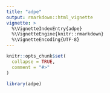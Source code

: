 ```yaml
---
title: "adpe"
output: rmarkdown::html_vignette
vignette: >
  %\VignetteIndexEntry{adpe}
  %\VignetteEngine{knitr::rmarkdown}
  %\VignetteEncoding{UTF-8}
---
```


```r
knitr::opts_chunk$set(
  collapse = TRUE,
  comment = "#>"
)
```

```r
library(adpe)
```
